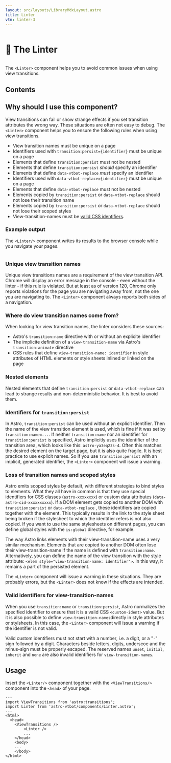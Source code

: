 ```yaml
---
layout: src/layouts/LibraryMdxLayout.astro
title: Linter
vtn: linter-3
---
```



<h1 style="display: inline-block; view-transition-name: linter-1"><span style="display:inline-block; view-transition-name:linter-2;">🧹</span> The Linter</h1>


The `<Linter>` component helps you to avoid common issues when using view transitions. 

## Contents

## Why should I use this component?

View transitions can fail or show strange effects if you set transition attributes the wrong way. These situations are often not easy to debug. The `<Linter>` component helps you to ensure the following rules when using view transitions.

* View transition names must be unique on a page
* Identifiers used with `transition:persist={identifier}` must be unique on a page
* Elements that define `transition:persist` must not be nested
* Elements that define `transition:persist` _should_ specify an identifier
* Elements that define `data-vtbot-replace` _must_ specify an identifier
* Identifiers used with `data-vtbot-replace={identifier}` must be unique on a page
* Elements that define `data-vtbot-replace` must not be nested
* Elements copied by `transition:persist` or `data-vtbot-replace` should not lose their transition name
* Elements copied by `transition:persist` or `data-vtbot-replace` should not lose their scoped styles
* View-transition-names must be [valid CSS identifiers](https://developer.mozilla.org/en-US/docs/Web/CSS/custom-ident).


### Example output

The `<Linter/>` component writes its results to the browser console while you navigate your pages.

<div style="overflow: scroll">
<Picture class="dark" src={Linter_dark} formats={['avif', 'webp']} alt="Example Linter output" />
<Picture class="light" src={Linter_light} formats={['avif', 'webp']} alt="Example Linter output" />
</div>

### Unique view transition names
Unique view transitions names are a requirement of the view transition API. Chrome will display an error message in the console - even without the linter - if this rule is violated. But at least as of version 120, Chrome only reports violations for the page you are navigating away from, not the one you are navigating to. The `<Linter>` component always reports both sides of a navigation.

### Where do view transition names come from?
When looking for view transition names, the linter considers these sources: 
* Astro's `transition:name` directive with or without an explicite identifier
* The implicite definition of a `view-transition-name` via Astro's `transition:animate` directive
* CSS rules that define `view-transition-name: identifier` in style attributes of HTML elements or style sheets inlined or linked on the page

### Nested elements
Nested elements that define `transition:persist` or `data-vtbot-replace` can lead to strange results and non-deterministic behavior. It is best to avoid them.

### Identifiers for `transition:persist`
In Astro, `transition:persist` can be used without an explicit identifier. Then the name of the view transition element is used, which is fine if it was set by `transition:name=...`. If neither `transition:name` nor an identifier for `transition:persist` is specified, Astro implicitly uses the identifier of the transition area, which looks like this: `astro-ya3eq23s-4`. Often this matches the desired element on the target page, but it is also quite fragile. It is best practice to use explicit names. So if you use `transition:persist` with an implicit, generated identifier, the `<Linter>` component will issue a warning.

### Loss of transition names and scoped styles 

Astro emits scoped styles by default, with different strategies to bind styles to elements. What they all have in common is that they use special identifiers for CSS classes (`astro-xxxxxxxx`) or custom data attributes (`data-astro-cid-xxxxxxxxxx`). If a DOM element gets copied to another DOM with `transition:persist` or `data-vtbot-replace` , these identifiers are copied together with the element. This typically results in the link to the style sheet being broken if the stylesheet to which the identifier refers is not also copied. If you want to use the same stylesheets on different pages, you can define global styles with the `is:global` directive, for example.

The way Astro links elements with their view-transition-name uses a very similar mechanism. Elements that are copied to another DOM often lose their view-transition-name if the name is defined with `transition:name`. Alternatively, you can define the name of the view transition with the style attribute: `<elem style="view-transition-name: identifier">`. In this way, it remains a part of the persisted element.

The `<Linter>` component will issue a warning in these situations.  They are probably errors, but the `<Linter>` does not know if the effects are intended.

### Valid identifiers for view-transition-names
When you use `transition:name` or `transition:persist`, Astro normalizes the specified identifier to ensure that it is a valid CSS `<custom-ident>` value. But it is also possible to define `view-transition-names`directly in style attributes or stylsheets. In this case, the `<Linter>` component will issue a warning if the identifier is not valid.

Valid custom identifiers must not start with a number, i.e. a digit, or a "`-`" sign followed by a digit. Characters beside letters, digits, underscoe and the minus-sign must be properly escaped. The reserved names `unset`, `initial`, `inherit` and `none` are also invalid identifiers for `view-transition-names`.


## Usage
Insert the `<Linter/>` component together with the `<ViewTransitions/>` component into the `<head>` of your page.

```astro title="Layout.astro" {3, 8}
---
import ViewTransitions from 'astro:transitions';
import Linter from 'astro-vtbot/components/Linter.astro';
---
<html>
  <head>
    <ViewTransitions />
		<Linter />
		...
	</head>
	<body>
    ...
	</body>
</html>
```


<style>{`

img {
	max-width: 1200px;
}
`}</style>
